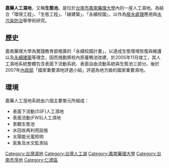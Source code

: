 {{TW Wetlandst
|name      = 嘉南藥理大學人工濕地
|image     =
|imagename = 
|engname   = CNU Wetland 
|belong    = [[嘉南藥理大學|嘉南藥理大學]]
|number    = TW058
|type      = 人為濕地
|location  = {{TWN}}[[台南市|台南市]][[仁德區|仁德區]]
|coordinates = 22°92'09"N 120°22'97"E 
|size      = 1.1 公頃
|website   = [http://www.ecocenter.cnu.edu.tw/?.p=HEjZ&.hl=zh-tw/ 嘉南藥理大學人工濕地]
}}

'''嘉藥人工濕地'''，又稱'''生態池'''。是位於[[台南市|台南市]][[嘉南藥理大學|嘉南藥理大學]]內的一座人工濕地。為結合「環境工程」、「生態工程」、「綠建築」、「永續校園」，以作為[[廢水處理|廢水處理]]應用與[[水污染|水污染防治]]等學術研究。

== 歷史 ==
嘉南藥理大學為實踐教育部推廣的「永續校園計畫」，以達成生態環境恢復與維護以及[[綠建築|永續建築]]等理念，因而規劃將校內原養鴨池改建，於2005年11月竣工，其人工濕地系統整體包含表面下流動系統、表面自由流動系統與生態池三部分。後於2007年[[中華民國內政部|內政部]]「國家重要濕地評選小組」評選為地方級的國家重要濕地。

== 環境 ==
嘉藥人工溼地系統由六個主要單元所組成：
*表面下流動(SSF)人工濕地
*表面流動(FWS)人工濕地
*景觀生態池
*水回收再利用設施
*太陽能光電照明
*氣象及水文監測站

{{環境工程小作品}}

[[Category:台灣濕地|Category:台灣濕地]]
[[Category:台灣人工湖|Category:台灣人工湖]]
[[Category:嘉南藥理大學|Category:嘉南藥理大學]]
[[Category:台南市溼地|Category:台南市溼地]]
[[Category:仁德區|Category:仁德區]]
